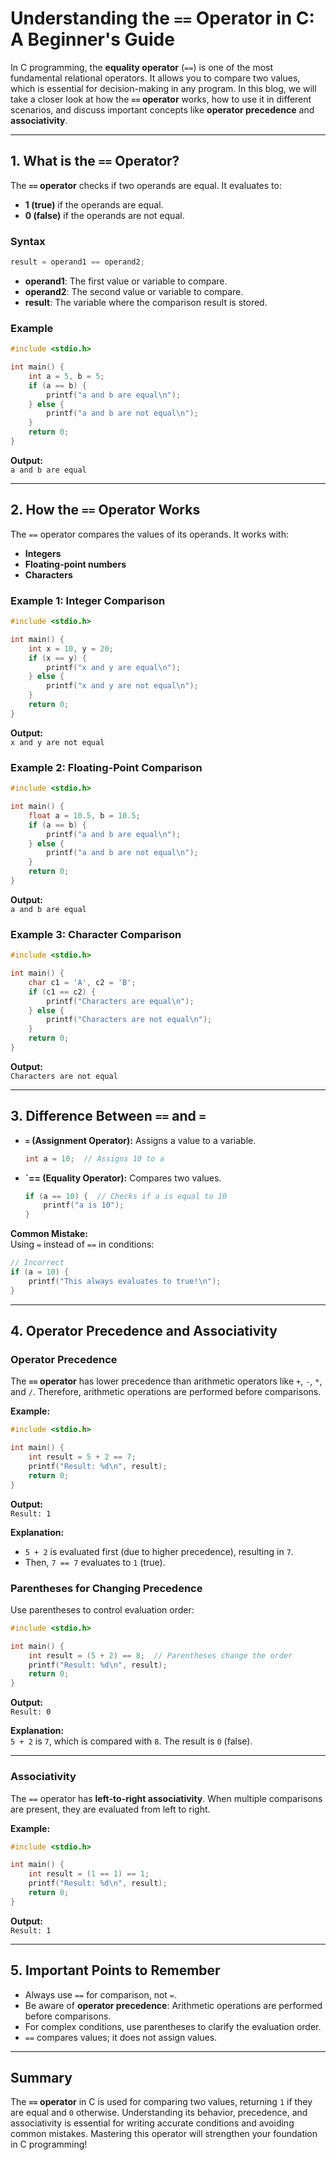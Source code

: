 # Understanding the `==` Operator in C: A Beginner's Guide

In C programming, the **equality operator** (`==`) is one of the most fundamental relational operators. It allows you to compare two values, which is essential for decision-making in any program. In this blog, we will take a closer look at how the **`==` operator** works, how to use it in different scenarios, and discuss important concepts like **operator precedence** and **associativity**.

---

## 1. What is the `==` Operator?

The **`==` operator** checks if two operands are equal. It evaluates to:

- **1 (true)** if the operands are equal.
- **0 (false)** if the operands are not equal.

### Syntax

```c
result = operand1 == operand2;
```

- **operand1**: The first value or variable to compare.
- **operand2**: The second value or variable to compare.
- **result**: The variable where the comparison result is stored.

### Example

```c++ filename="main.c" copy
#include <stdio.h>

int main() {
    int a = 5, b = 5;
    if (a == b) {
        printf("a and b are equal\n");
    } else {
        printf("a and b are not equal\n");
    }
    return 0;
}
```

**Output:**  
`a and b are equal`

---

## 2. How the `==` Operator Works

The `==` operator compares the values of its operands. It works with:

- **Integers**
- **Floating-point numbers**
- **Characters**

### Example 1: Integer Comparison

```c++ filename="main.c" copy
#include <stdio.h>

int main() {
    int x = 10, y = 20;
    if (x == y) {
        printf("x and y are equal\n");
    } else {
        printf("x and y are not equal\n");
    }
    return 0;
}
```

**Output:**  
`x and y are not equal`

### Example 2: Floating-Point Comparison

```c++ filename="main.c" copy
#include <stdio.h>

int main() {
    float a = 10.5, b = 10.5;
    if (a == b) {
        printf("a and b are equal\n");
    } else {
        printf("a and b are not equal\n");
    }
    return 0;
}
```

**Output:**  
`a and b are equal`

### Example 3: Character Comparison

```c++ filename="main.c" copy
#include <stdio.h>

int main() {
    char c1 = 'A', c2 = 'B';
    if (c1 == c2) {
        printf("Characters are equal\n");
    } else {
        printf("Characters are not equal\n");
    }
    return 0;
}
```

**Output:**  
`Characters are not equal`

---

## 3. Difference Between `==` and `=`

- **`=` (Assignment Operator):** Assigns a value to a variable.
  ```c
  int a = 10;  // Assigns 10 to a
  ```
- **`== (Equality Operator):** Compares two values.
  ```c
  if (a == 10) {  // Checks if a is equal to 10
      printf("a is 10");
  }
  ```

**Common Mistake:**  
Using `=` instead of `==` in conditions:

```c
// Incorrect
if (a = 10) {
    printf("This always evaluates to true!\n");
}
```

---

## 4. Operator Precedence and Associativity

### Operator Precedence

The **`==` operator** has lower precedence than arithmetic operators like `+`, `-`, `*`, and `/`. Therefore, arithmetic operations are performed before comparisons.

**Example:**

```c++ filename="main.c" copy
#include <stdio.h>

int main() {
    int result = 5 + 2 == 7;
    printf("Result: %d\n", result);
    return 0;
}
```

**Output:**  
`Result: 1`

**Explanation:**

- `5 + 2` is evaluated first (due to higher precedence), resulting in `7`.
- Then, `7 == 7` evaluates to `1` (true).

### Parentheses for Changing Precedence

Use parentheses to control evaluation order:

```c++ filename="main.c" copy
#include <stdio.h>

int main() {
    int result = (5 + 2) == 8;  // Parentheses change the order
    printf("Result: %d\n", result);
    return 0;
}
```

**Output:**  
`Result: 0`

**Explanation:**  
`5 + 2` is `7`, which is compared with `8`. The result is `0` (false).

---

### Associativity

The `==` operator has **left-to-right associativity**. When multiple comparisons are present, they are evaluated from left to right.

**Example:**

```c++ filename="main.c" copy
#include <stdio.h>

int main() {
    int result = (1 == 1) == 1;
    printf("Result: %d\n", result);
    return 0;
}
```

**Output:**  
`Result: 1`

---

## 5. Important Points to Remember

- Always use `==` for comparison, not `=`.
- Be aware of **operator precedence**: Arithmetic operations are performed before comparisons.
- For complex conditions, use parentheses to clarify the evaluation order.
- `==` compares values; it does not assign values.

---

## Summary

The **`==` operator** in C is used for comparing two values, returning `1` if they are equal and `0` otherwise. Understanding its behavior, precedence, and associativity is essential for writing accurate conditions and avoiding common mistakes. Mastering this operator will strengthen your foundation in C programming!
